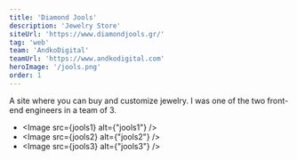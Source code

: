 ```yaml
---
title: 'Diamond Jools'
description: 'Jewelry Store'
siteUrl: 'https://www.diamondjools.gr/'
tag: 'web'
team: 'AndkoDigital'
teamUrl: 'https://www.andkodigital.com'
heroImage: '/jools.png'
order: 1
---
```



A site where you can buy and customize jewelry. I was one of the two front-end engineers in a team of 3.

* <Image src={jools1} alt={"jools1"} />
* <Image src={jools2} alt={"jools2"} />
* <Image src={jools3} alt={"jools3"} />
